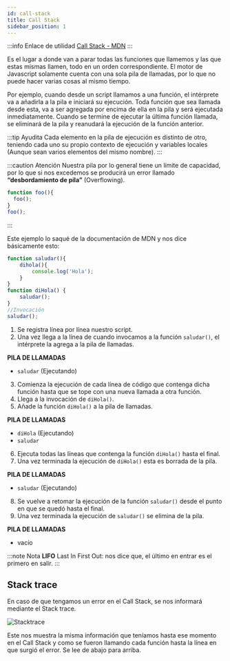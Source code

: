 ```yaml
---
id: call-stack
title: Call Stack
sidebar_position: 1 
---
```


:::info Enlace de utilidad
[Call Stack - MDN](https://developer.mozilla.org/es/docs/Glossary/Call_stack)
:::

Es el lugar a donde van a parar todas las funciones que llamemos y las que estas mismas llamen, todo en un orden correspondiente. 
El motor de Javascript solamente cuenta con una sola pila de llamadas, por lo que no puede hacer varias cosas al mismo tiempo.

Por ejemplo, cuando desde un script llamamos a una función, el intérprete va a añadirla a la pila e iniciará su ejecución. 
Toda función que sea llamada desde esta, va a ser agregada por encima de ella en la pila y será ejecutada inmediatamente. 
Cuando se termine de ejecutar la última función llamada, se eliminará de la pila y reanudará  la ejecución de la función anterior.

:::tip Ayudita
Cada elemento en la pila de ejecución es distinto de otro, teniendo cada uno su propio contexto de ejecución y variables locales (Aunque sean varios elementos del mismo nombre).
:::

:::caution Atención
Nuestra pila por lo general tiene un límite de capacidad, por lo que si nos excedemos se producirá un error llamado **“desbordamiento de pila”** (Overflowing).
```js
function foo(){
  foo();
}
foo();
```
:::

Este ejemplo lo saqué de la documentación de MDN y nos dice básicamente esto: 

```js
function saludar(){
    dihola(){
        console.log('Hola');
    }
}
function diHola() {
    saludar();
}
//Invocación
saludar();
```

1. Se registra línea por línea nuestro script.
2. Una vez llega a la línea de cuando invocamos a la función ```saludar()```, el intérprete la agrega a la pila de llamadas.

**PILA DE LLAMADAS**
- ```saludar``` (Ejecutando)


3. Comienza la ejecución de cada línea de código que contenga dicha función hasta que se tope con una nueva llamada a otra función.
4. Llega a la invocación de ```diHola()```.
5. Añade la función ```diHola()``` a la pila de llamadas.

**PILA DE LLAMADAS**
- ```diHola``` (Ejecutando)
- ```saludar```

6. Ejecuta todas las líneas que contenga la función ```diHola()``` hasta el final. 
7. Una vez terminada la ejecución de ```diHola()``` esta es borrada de la pila.

**PILA DE LLAMADAS**
* ```saludar``` (Ejecutando)

8. Se vuelve a retomar la ejecución de la función ```saludar()``` desde el punto en que se quedó hasta el final. 
9. Una vez terminada la ejecución de ```saludar()``` se elimina de la pila.

**PILA DE LLAMADAS** 
- vacío

:::note Nota
**LIFO** Last In First Out: nos dice que, el último en entrar es el primero en salir.
:::


## Stack trace
En caso de que tengamos un error en el Call Stack, se nos informará mediante el Stack trace.

![Stacktrace](./images/stack-trace.png)

Este nos muestra la misma información que teníamos hasta ese momento en el Call Stack y como se fueron llamando cada función hasta la línea en que surgió el error. Se lee de abajo para arriba. 
